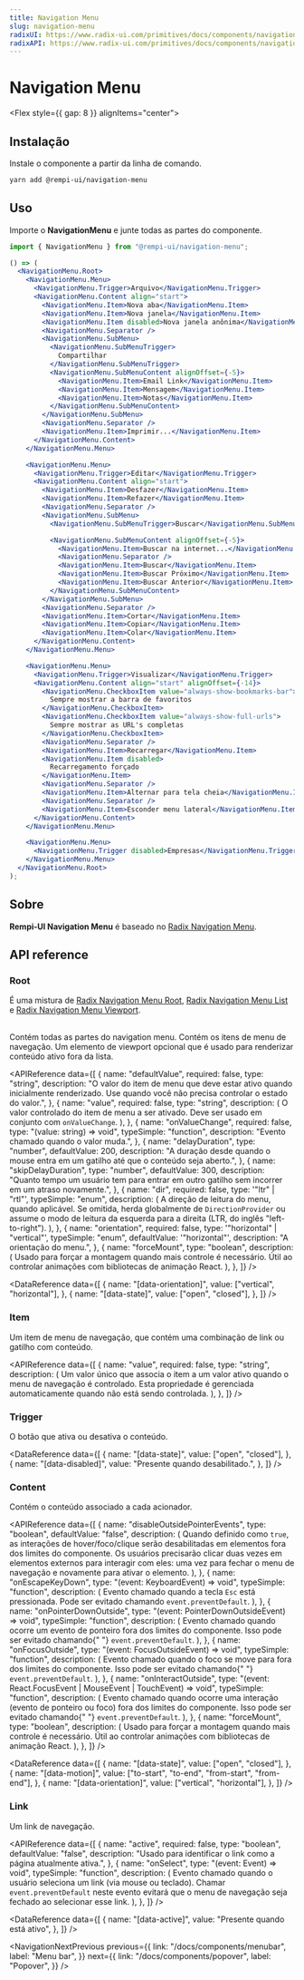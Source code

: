 ```yaml
---
title: Navigation Menu
slug: navigation-menu
radixUI: https://www.radix-ui.com/primitives/docs/components/navigation-menu
radixAPI: https://www.radix-ui.com/primitives/docs/components/navigation-menu#api-reference
---
```


# Navigation Menu

<Description text="Uma coleção de links para navegar em sites." />

<Flex style={{ gap: 8 }} alignItems="center">
  <RadixUI href="https://www.radix-ui.com/primitives/docs/components/navigation-menu" />
  <RadixAPI href="https://www.radix-ui.com/primitives/docs/components/navigation-menu#api-reference" />
  <SelectVersion />
</Flex>

<PreviewComponent name="navigation-menu" />

## Instalação

Instale o componente a partir da linha de comando.

```bash
yarn add @rempi-ui/navigation-menu
```

## Uso

Importe o <strong>NavigationMenu</strong> e junte todas as partes do componente.

```jsx
import { NavigationMenu } from "@rempi-ui/navigation-menu";

() => (
  <NavigationMenu.Root>
    <NavigationMenu.Menu>
      <NavigationMenu.Trigger>Arquivo</NavigationMenu.Trigger>
      <NavigationMenu.Content align="start">
        <NavigationMenu.Item>Nova aba</NavigationMenu.Item>
        <NavigationMenu.Item>Nova janela</NavigationMenu.Item>
        <NavigationMenu.Item disabled>Nova janela anônima</NavigationMenu.Item>
        <NavigationMenu.Separator />
        <NavigationMenu.SubMenu>
          <NavigationMenu.SubMenuTrigger>
            Compartilhar
          </NavigationMenu.SubMenuTrigger>
          <NavigationMenu.SubMenuContent alignOffset={-5}>
            <NavigationMenu.Item>Email Link</NavigationMenu.Item>
            <NavigationMenu.Item>Mensagem</NavigationMenu.Item>
            <NavigationMenu.Item>Notas</NavigationMenu.Item>
          </NavigationMenu.SubMenuContent>
        </NavigationMenu.SubMenu>
        <NavigationMenu.Separator />
        <NavigationMenu.Item>Imprimir...</NavigationMenu.Item>
      </NavigationMenu.Content>
    </NavigationMenu.Menu>

    <NavigationMenu.Menu>
      <NavigationMenu.Trigger>Editar</NavigationMenu.Trigger>
      <NavigationMenu.Content align="start">
        <NavigationMenu.Item>Desfazer</NavigationMenu.Item>
        <NavigationMenu.Item>Refazer</NavigationMenu.Item>
        <NavigationMenu.Separator />
        <NavigationMenu.SubMenu>
          <NavigationMenu.SubMenuTrigger>Buscar</NavigationMenu.SubMenuTrigger>

          <NavigationMenu.SubMenuContent alignOffset={-5}>
            <NavigationMenu.Item>Buscar na internet...</NavigationMenu.Item>
            <NavigationMenu.Separator />
            <NavigationMenu.Item>Buscar</NavigationMenu.Item>
            <NavigationMenu.Item>Buscar Próximo</NavigationMenu.Item>
            <NavigationMenu.Item>Buscar Anterior</NavigationMenu.Item>
          </NavigationMenu.SubMenuContent>
        </NavigationMenu.SubMenu>
        <NavigationMenu.Separator />
        <NavigationMenu.Item>Cortar</NavigationMenu.Item>
        <NavigationMenu.Item>Copiar</NavigationMenu.Item>
        <NavigationMenu.Item>Colar</NavigationMenu.Item>
      </NavigationMenu.Content>
    </NavigationMenu.Menu>

    <NavigationMenu.Menu>
      <NavigationMenu.Trigger>Visualizar</NavigationMenu.Trigger>
      <NavigationMenu.Content align="start" alignOffset={-14}>
        <NavigationMenu.CheckboxItem value="always-show-bookmarks-bar">
          Sempre mostrar a barra de favoritos
        </NavigationMenu.CheckboxItem>
        <NavigationMenu.CheckboxItem value="always-show-full-urls">
          Sempre mostrar as URL's completas
        </NavigationMenu.CheckboxItem>
        <NavigationMenu.Separator />
        <NavigationMenu.Item>Recarregar</NavigationMenu.Item>
        <NavigationMenu.Item disabled>
          Recarregamento forçado
        </NavigationMenu.Item>
        <NavigationMenu.Separator />
        <NavigationMenu.Item>Alternar para tela cheia</NavigationMenu.Item>
        <NavigationMenu.Separator />
        <NavigationMenu.Item>Esconder menu lateral</NavigationMenu.Item>
      </NavigationMenu.Content>
    </NavigationMenu.Menu>

    <NavigationMenu.Menu>
      <NavigationMenu.Trigger disabled>Empresas</NavigationMenu.Trigger>
    </NavigationMenu.Menu>
  </NavigationMenu.Root>
);
```

## Sobre

<strong>Rempi-UI Navigation Menu</strong> é baseado no [Radix Navigation Menu](https://www.radix-ui.com/primitives/docs/components/navigation-menu).

## API reference

### Root

É uma mistura de [Radix Navigation Menu Root](https://www.radix-ui.com/primitives/docs/components/navigation-menu#root), [Radix Navigation Menu List](https://www.radix-ui.com/primitives/docs/components/navigation-menu#list) e [Radix Navigation Menu Viewport](https://www.radix-ui.com/primitives/docs/components/navigation-menu#viewport).<br/><br/>

Contém todas as partes do navigation menu. Contém os itens de menu de navegação. Um elemento de viewport opcional que é usado para renderizar conteúdo ativo fora da lista.

<MoreInfo
  componentName="Radix Navigation Menu Root"
  componentLink="https://www.radix-ui.com/primitives/docs/components/navigation-menu#root"
/>

<MoreInfo
  componentName="Radix Navigation Menu List"
  componentLink="https://www.radix-ui.com/primitives/docs/components/navigation-menu#list"
/>

<MoreInfo
  componentName="Radix Navigation Menu Viewport"
  componentLink="https://www.radix-ui.com/primitives/docs/components/navigation-menu#viewport"
/>

<APIReference
  data={[
    {
      name: "defaultValue",
      required: false,
      type: "string",
      description:
        "O valor do item de menu que deve estar ativo quando inicialmente renderizado. Use quando você não precisa controlar o estado do valor.",
    },
    {
      name: "value",
      required: false,
      type: "string",
      description: (
        <span>
          O valor controlado do item de menu a ser ativado. Deve ser usado em
          conjunto com <code>onValueChange</code>.
        </span>
      ),
    },
    {
      name: "onValueChange",
      required: false,
      type: "(value: string) => void",
      typeSimple: "function",
      description: "Evento chamado quando o valor muda.",
    },
    {
      name: "delayDuration",
      type: "number",
      defaultValue: 200,
      description:
        "A duração desde quando o mouse entra em um gatilho até que o conteúdo seja aberto.",
    },
    {
      name: "skipDelayDuration",
      type: "number",
      defaultValue: 300,
      description:
        "Quanto tempo um usuário tem para entrar em outro gatilho sem incorrer em um atraso novamente.",
    },
    {
      name: "dir",
      required: false,
      type: '"ltr" | "rtl"',
      typeSimple: "enum",
      description: (
        <span>
          A direção de leitura do menu, quando aplicável. Se omitida, herda
          globalmente de <code>DirectionProvider</code> ou assume o modo de
          leitura da esquerda para a direita (LTR, do inglês "left-to-right").
        </span>
      ),
    },
    {
      name: "orientation",
      required: false,
      type: '"horizontal" | "vertical"',
      typeSimple: "enum",
      defaultValue: '"horizontal"',
      description: "A orientação do menu.",
    },
    {
      name: "forceMount",
      type: "boolean",
      description: (
        <span>
          Usado para forçar a montagem quando mais controle é necessário. Útil
          ao controlar animações com bibliotecas de animação React.
        </span>
      ),
    },
  ]}
/>

<DataReference
  data={[
    {
      name: "[data-orientation]",
      value: ["vertical", "horizontal"],
    },
    {
      name: "[data-state]",
      value: ["open", "closed"],
    },
  ]}
/>

### Item

Um item de menu de navegação, que contém uma combinação de link ou gatilho com conteúdo.

<MoreInfo
  componentName="Radix Navigation Menu Item"
  componentLink="https://www.radix-ui.com/primitives/docs/components/navigation-menu#item"
/>

<APIReference
  data={[
    {
      name: "value",
      required: false,
      type: "string",
      description: (
        <span>
          Um valor único que associa o item a um valor ativo quando o menu de
          navegação é controlado. Esta propriedade é gerenciada automaticamente
          quando não está sendo controlada.
        </span>
      ),
    },
  ]}
/>

### Trigger

O botão que ativa ou desativa o conteúdo.

<MoreInfo
  componentName="Radix Navigation Menu Trigger"
  componentLink="https://www.radix-ui.com/primitives/docs/components/navigation-menu#trigger"
/>

<DataReference
  data={[
    {
      name: "[data-state]",
      value: ["open", "closed"],
    },
    {
      name: "[data-disabled]",
      value: "Presente quando desabilitado.",
    },
  ]}
/>

### Content

Contém o conteúdo associado a cada acionador.

<MoreInfo
  componentName="Radix Navigation Menu Content"
  componentLink="https://www.radix-ui.com/primitives/docs/components/navigation-menu#content"
/>

<APIReference
  data={[
    {
      name: "disableOutsidePointerEvents",
      type: "boolean",
      defaultValue: "false",
      description: (
        <span>
          Quando definido como <code>true</code>, as interações de
          hover/foco/clique serão desabilitadas em elementos fora dos limites do
          componente. Os usuários precisarão clicar duas vezes em elementos
          externos para interagir com eles: uma vez para fechar o menu de
          navegação e novamente para ativar o elemento.
        </span>
      ),
    },
    {
      name: "onEscapeKeyDown",
      type: "(event: KeyboardEvent) => void",
      typeSimple: "function",
      description: (
        <span>
          Evento chamado quando a tecla <code>Esc</code> está pressionada. Pode
          ser evitado chamando <code>event.preventDefault</code>.
        </span>
      ),
    },
    {
      name: "onPointerDownOutside",
      type: "(event: PointerDownOutsideEvent) => void",
      typeSimple: "function",
      description: (
        <span>
          Evento chamado quando ocorre um evento de ponteiro fora dos limites do
          componente. Isso pode ser evitado chamando{" "}
          <code>event.preventDefault</code>.
        </span>
      ),
    },
    {
      name: "onFocusOutside",
      type: "(event: FocusOutsideEvent) => void",
      typeSimple: "function",
      description: (
        <span>
          Evento chamado quando o foco se move para fora dos limites do
          componente. Isso pode ser evitado chamando{" "}
          <code>event.preventDefault</code>.
        </span>
      ),
    },
    {
      name: "onInteractOutside",
      type: "(event: React.FocusEvent | MouseEvent | TouchEvent) => void",
      typeSimple: "function",
      description: (
        <span>
          Evento chamado quando ocorre uma interação (evento de ponteiro ou
          foco) fora dos limites do componente. Isso pode ser evitado chamando{" "}
          <code>event.preventDefault</code>.
        </span>
      ),
    },
    {
      name: "forceMount",
      type: "boolean",
      description: (
        <span>
          Usado para forçar a montagem quando mais controle é necessário. Útil
          ao controlar animações com bibliotecas de animação React.
        </span>
      ),
    },
  ]}
/>

<DataReference
  data={[
    {
      name: "[data-state]",
      value: ["open", "closed"],
    },
    {
      name: "[data-motion]",
      value: ["to-start", "to-end", "from-start", "from-end"],
    },
    {
      name: "[data-orientation]",
      value: ["vertical", "horizontal"],
    },
  ]}
/>

### Link

Um link de navegação.

<MoreInfo
  componentName="Radix Navigation Menu Link"
  componentLink="https://www.radix-ui.com/primitives/docs/components/navigation-menu#link"
/>

<APIReference
  data={[
    {
      name: "active",
      required: false,
      type: "boolean",
      defaultValue: "false",
      description:
        "Usado para identificar o link como a página atualmente ativa.",
    },
    {
      name: "onSelect",
      type: "(event: Event) => void",
      typeSimple: "function",
      description: (
        <span>
          Evento chamado quando o usuário seleciona um link (via mouse ou
          teclado). Chamar <code>event.preventDefault</code> neste evento
          evitará que o menu de navegação seja fechado ao selecionar esse link.
        </span>
      ),
    },
  ]}
/>

<DataReference
  data={[
    {
      name: "[data-active]",
      value: "Presente quando está ativo",
    },
  ]}
/>

<NavigationNextPrevious
  previous={{
    link: "/docs/components/menubar",
    label: "Menu bar",
  }}
  next={{
    link: "/docs/components/popover",
    label: "Popover",
  }}
/>
